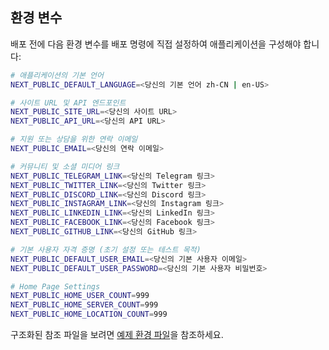 ## 환경 변수

배포 전에 다음 환경 변수를 배포 명령에 직접 설정하여 애플리케이션을 구성해야 합니다:

```bash
# 애플리케이션의 기본 언어
NEXT_PUBLIC_DEFAULT_LANGUAGE=<당신의 기본 언어 zh-CN | en-US>

# 사이트 URL 및 API 엔드포인트
NEXT_PUBLIC_SITE_URL=<당신의 사이트 URL>
NEXT_PUBLIC_API_URL=<당신의 API URL>

# 지원 또는 상담을 위한 연락 이메일
NEXT_PUBLIC_EMAIL=<당신의 연락 이메일>

# 커뮤니티 및 소셜 미디어 링크
NEXT_PUBLIC_TELEGRAM_LINK=<당신의 Telegram 링크>
NEXT_PUBLIC_TWITTER_LINK=<당신의 Twitter 링크>
NEXT_PUBLIC_DISCORD_LINK=<당신의 Discord 링크>
NEXT_PUBLIC_INSTAGRAM_LINK=<당신의 Instagram 링크>
NEXT_PUBLIC_LINKEDIN_LINK=<당신의 LinkedIn 링크>
NEXT_PUBLIC_FACEBOOK_LINK=<당신의 Facebook 링크>
NEXT_PUBLIC_GITHUB_LINK=<당신의 GitHub 링크>

# 기본 사용자 자격 증명 (초기 설정 또는 테스트 목적)
NEXT_PUBLIC_DEFAULT_USER_EMAIL=<당신의 기본 사용자 이메일>
NEXT_PUBLIC_DEFAULT_USER_PASSWORD=<당신의 기본 사용자 비밀번호>

# Home Page Settings
NEXT_PUBLIC_HOME_USER_COUNT=999
NEXT_PUBLIC_HOME_SERVER_COUNT=999
NEXT_PUBLIC_HOME_LOCATION_COUNT=999
```

구조화된 참조 파일을 보려면 [예제 환경 파일](https://github.com/perfect-panel/ppanel-web/blob/main/apps/user/.env.template)을 참조하세요.



<Giscus />
